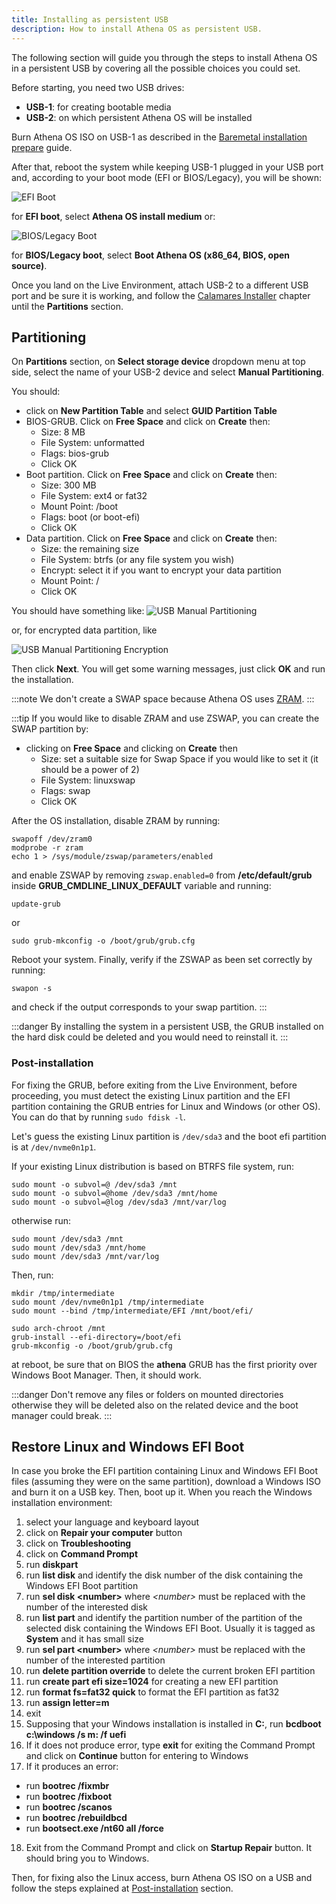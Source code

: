 ```yaml
---
title: Installing as persistent USB
description: How to install Athena OS as persistent USB.
---
```


The following section will guide you through the steps to install Athena OS in a persistent USB by covering all the possible choices you could set.

Before starting, you need two USB drives:
* **USB-1**: for creating bootable media
* **USB-2**: on which persistent Athena OS will be installed

Burn Athena OS ISO on USB-1 as described in the [Baremetal installation prepare](/en/installation/prepare-baremetal/) guide.

After that, reboot the system while keeping USB-1 plugged in your USB port and, according to your boot mode (EFI or BIOS/Legacy), you will be shown:

![EFI Boot](@assets/images/efi-boot.png)

for **EFI boot**, select **Athena OS install medium** or:

![BIOS/Legacy Boot](@assets/images/bios-boot.png)

for **BIOS/Legacy boot**, select **Boot Athena OS (x86_64, BIOS, open source)**.

Once you land on the Live Environment, attach USB-2 to a different USB port and be sure it is working, and follow the [Calamares Installer](/en/configuration/calamares/) chapter until the **Partitions** section.

## Partitioning

On **Partitions** section, on **Select storage device** dropdown menu at top side, select the name of your USB-2 device and select **Manual Partitioning**.

You should:
* click on **New Partition Table** and select **GUID Partition Table**
* BIOS-GRUB. Click on **Free Space** and click on **Create** then:
  * Size: 8 MB
  * File System: unformatted
  * Flags: bios-grub
  * Click OK
* Boot partition. Click on **Free Space** and click on **Create** then:
  * Size: 300 MB
  * File System: ext4 or fat32
  * Mount Point: /boot
  * Flags: boot (or boot-efi)
  * Click OK
* Data partition. Click on **Free Space** and click on **Create** then:
  * Size: the remaining size
  * File System: btrfs (or any file system you wish)
  * Encrypt: select it if you want to encrypt your data partition
  * Mount Point: /
  * Click OK

You should have something like:
![USB Manual Partitioning](@assets/images/calamares-partition-usb.png)

or, for encrypted data partition, like

![USB Manual Partitioning Encryption](@assets/images/calamares-partition-usb-encrypted.png)

Then click **Next**. You will get some warning messages, just click **OK** and run the installation.

:::note
We don't create a SWAP space because Athena OS uses [ZRAM](https://wiki.archlinux.org/title/Zram).
:::

:::tip
If you would like to disable ZRAM and use ZSWAP, you can create the SWAP partition by:
* clicking on **Free Space** and clicking on **Create** then
  * Size: set a suitable size for Swap Space if you would like to set it (it should be a power of 2)
  * File System: linuxswap
  * Flags: swap
  * Click OK

After the OS installation, disable ZRAM by running:
```
swapoff /dev/zram0
modprobe -r zram
echo 1 > /sys/module/zswap/parameters/enabled
```
and enable ZSWAP by removing `zswap.enabled=0` from **/etc/default/grub** inside **GRUB_CMDLINE_LINUX_DEFAULT** variable and running:
```
update-grub
```
or
```
sudo grub-mkconfig -o /boot/grub/grub.cfg
```
Reboot your system. Finally, verify if the ZSWAP as been set correctly by running:
```
swapon -s
```
and check if the output corresponds to your swap partition.
:::

:::danger
By installing the system in a persistent USB, the GRUB installed on the hard disk could be deleted and you would need to reinstall it.
:::

### Post-installation
For fixing the GRUB, before exiting from the Live Environment, before proceeding, you must detect the existing Linux partition and the EFI partition containing the GRUB entries for Linux and Windows (or other OS). You can do that by running `sudo fdisk -l`.

Let's guess the existing Linux partition is `/dev/sda3` and the boot efi partition is at `/dev/nvme0n1p1`.

If your existing Linux distribution is based on BTRFS file system, run:
```
sudo mount -o subvol=@ /dev/sda3 /mnt
sudo mount -o subvol=@home /dev/sda3 /mnt/home
sudo mount -o subvol=@log /dev/sda3 /mnt/var/log
```
otherwise run:
```
sudo mount /dev/sda3 /mnt
sudo mount /dev/sda3 /mnt/home
sudo mount /dev/sda3 /mnt/var/log
```
Then, run:
```
mkdir /tmp/intermediate
sudo mount /dev/nvme0n1p1 /tmp/intermediate
sudo mount --bind /tmp/intermediate/EFI /mnt/boot/efi/

sudo arch-chroot /mnt
grub-install --efi-directory=/boot/efi
grub-mkconfig -o /boot/grub/grub.cfg
```
at reboot, be sure that on BIOS the **athena** GRUB has the first priority over Windows Boot Manager. Then, it should work.

:::danger
Don't remove any files or folders on mounted directories otherwise they will be deleted also on the related device and the boot manager could break.
:::

## Restore Linux and Windows EFI Boot

In case you broke the EFI partition containing Linux and Windows EFI Boot files (assuming they were on the same partition), download a Windows ISO and burn it on a USB key. Then, boot up it. When you reach the Windows installation environment:
1. select your language and keyboard layout
2. click on **Repair your computer** button
3. click on **Troubleshooting**
4. click on **Command Prompt**
5. run **diskpart**
6. run **list disk** and identify the disk number of the disk containing the Windows EFI Boot partition
7. run **sel disk \<number\>** where *\<number\>* must be replaced with the number of the interested disk
8. run **list part** and identify the partition number of the partition of the selected disk containing the Windows EFI Boot. Usually it is tagged as **System** and it has small size
9. run **sel part \<number\>** where *\<number\>* must be replaced with the number of the interested partition
10. run **delete partition override** to delete the current broken EFI partition
11. run **create part efi size=1024** for creating a new EFI partition
12. run **format fs=fat32 quick** to format the EFI partition as fat32
13. run **assign letter=m**
14. exit
15. Supposing that your Windows installation is installed in **C:**, run **bcdboot c:\windows /s m: /f uefi**
16. If it does not produce error, type **exit** for exiting the Command Prompt and click on **Continue** button for entering to Windows
17. If it produces an error:
  * run **bootrec /fixmbr**
  * run **bootrec /fixboot**
  * run **bootrec /scanos**
  * run **bootrec /rebuildbcd**
  * run **bootsect.exe /nt60 all /force**
18. Exit from the Command Prompt and click on **Startup Repair** button. It should bring you to Windows.

Then, for fixing also the Linux access, burn Athena OS ISO on a USB and follow the steps explained at [Post-installation](/en/installation/install-persistent-usb/#post-installation) section.

<ImageComponent />
